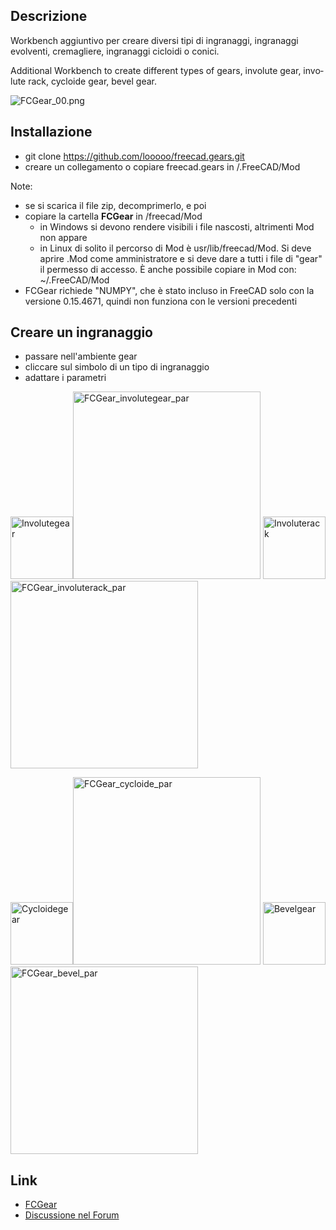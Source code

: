 <languages/>
{{VeryImportantMessage|Questa macro è stata convertita in un ambiente chiamato [[FCGear Workbench/it| Ambiente FCGear]]. Utilizza l'ambiente invece di questa macro poiché è attivamente gestito.}}

{{Macro/it
|Name= Macro FCGear
|Translate=Ingranaggi
|Icon=FCGear_workbench_icon.svg
|Description=Ambiente aggiuntivo per creare diversi tipi di ingranaggi.
|Author=looooo
|Version=1.0
|Date=2015-10-27
}}

<span id="Description"></span>
<div class="mw-translate-fuzzy">
==Descrizione==
Workbench aggiuntivo per creare diversi tipi di ingranaggi, ingranaggi evolventi, cremagliere, ingranaggi cicloidi o conici.
</div>

<div lang="en" dir="ltr" class="mw-content-ltr">
Additional Workbench to create different types of gears, involute gear, involute rack, cycloide gear, bevel gear.
</div>

[[File:FCGear_00.png]]
{{Caption|FCGear}}

<span id="Install"></span>
== Installazione == 

* git clone https://github.com/looooo/freecad.gears.git
* creare un collegamento o copiare freecad.gears in /.FreeCAD/Mod
Note: 
* se si scarica il file zip, decomprimerlo, e poi
* copiare la cartella '''FCGear''' in /freecad/Mod
** in Windows si devono rendere visibili i file nascosti, altrimenti Mod non appare
** in Linux di solito il percorso di Mod è usr/lib/freecad/Mod. Si deve aprire .Mod come amministratore e si deve dare a tutti i file di "gear" il permesso di accesso. È anche possibile copiare in Mod con: ~/.FreeCAD/Mod
* FCGear richiede "NUMPY", che è stato incluso in FreeCAD solo con la versione 0.15.4671, quindi non funziona con le versioni precedenti

<span id="Create_a_gear"></span>
==Creare un ingranaggio==


* passare nell'ambiente gear
* cliccare sul simbolo di un tipo di ingranaggio
* adattare i parametri


[[File:Involutegear.png|100px|Involutegear]][[File:FCGear_involutegear_par.png|300px|FCGear_involutegear_par]]    [[File:Involuterack.png|100px|Involuterack]][[File:FCGear_involuterack_par.png|300px|FCGear_involuterack_par]]

[[File:Cycloidegear.png|100px|Cycloidegear]][[File:FCGear_cycloide_par.png|300px|FCGear_cycloide_par]]      [[File:Bevelgear.png|100px|Bevelgear]][[File:FCGear_bevel_par.png|300px|FCGear_bevel_par]]


<span id="Links"></span>
==Link==


* [https://github.com/looooo/FCGear FCGear]
* [https://forum.freecad.org/viewtopic.php?f=3&t=12878&start=20 Discussione nel Forum]


{{clear}}